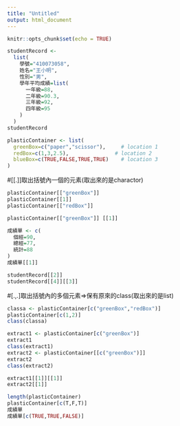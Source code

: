 ```yaml
---
title: "Untitled"
output: html_document
---
```


```r
knitr::opts_chunk$set(echo = TRUE)
```


```r
studentRecord <-
  list(
    學號="410073058",
    姓名="王小明",
    性別="男",
    學年平均成績=list(
      一年級=88,
      二年級=90.3,
      三年級=92,
      四年級=95
    )
  )
studentRecord
```

```r
plasticContainer <- list(
  greenBox=c("paper","scissor"),     # location 1
  redBox=c(1,3,2.5),               # location 2
  blueBox=c(TRUE,FALSE,TRUE,TRUE)    # location 3
)
```

#[[.]]取出括號內一個的元素(取出來的是charactor)
```r
plasticContainer[["greenBox"]] 
plasticContainer[[1]]
plasticContainer[["redBox"]] 
```

```r
plasticContainer[["greenBox"]] [[1]]
```

```r
成績單 <- c(
  個經=90,
  總經=77,
  統計=88
)
成績單[[1]]
```

```r
studentRecord[[2]]
studentRecord[[4]][[3]]
```

#[.,.]取出括號內的多個元素=>保有原來的class(取出來的是list)
```r
classa <- plasticContainer[c("greenBox","redBox")] 
plasticContainer[c(1,2)]
class(classa)
```

```r
extract1 <- plasticContainer[c("greenBox")]
extract1
class(extract1)
extract2 <- plasticContainer[[c("greenBox")]]
extract2
class(extract2)
```

```r
extract1[[1]][[1]]
extract2[[1]]
```

```r
length(plasticContainer)
plasticContainer[c(T,F,T)]
成績單
成績單[c(TRUE,TRUE,FALSE)]
```


